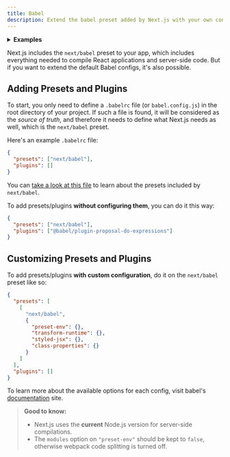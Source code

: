 ```yaml
---
title: Babel
description: Extend the babel preset added by Next.js with your own configs.
---
```


<details>
  <summary>
    <b>Examples</b>
  </summary>

- [Customizing babel configuration](https://github.com/vercel/next.js/tree/canary/examples/with-custom-babel-config)

</details>

Next.js includes the `next/babel` preset to your app, which includes everything needed to compile React applications and server-side code. But if you want to extend the default Babel configs, it's also possible.

## Adding Presets and Plugins

To start, you only need to define a `.babelrc` file (or `babel.config.js`) in the root directory of your project. If such a file is found, it will be considered as the _source of truth_, and therefore it needs to define what Next.js needs as well, which is the `next/babel` preset.

Here's an example `.babelrc` file:

```json filename=".babelrc"
{
  "presets": ["next/babel"],
  "plugins": []
}
```

You can [take a look at this file](https://github.com/vercel/next.js/blob/canary/packages/next/src/build/babel/preset.ts) to learn about the presets included by `next/babel`.

To add presets/plugins **without configuring them**, you can do it this way:

```json filename=".babelrc"
{
  "presets": ["next/babel"],
  "plugins": ["@babel/plugin-proposal-do-expressions"]
}
```

## Customizing Presets and Plugins

To add presets/plugins **with custom configuration**, do it on the `next/babel` preset like so:

```json filename=".babelrc"
{
  "presets": [
    [
      "next/babel",
      {
        "preset-env": {},
        "transform-runtime": {},
        "styled-jsx": {},
        "class-properties": {}
      }
    ]
  ],
  "plugins": []
}
```

To learn more about the available options for each config, visit babel's [documentation](https://babeljs.io/docs/) site.

> **Good to know:**
>
> - Next.js uses the **current** Node.js version for server-side compilations.
> - The `modules` option on `"preset-env"` should be kept to `false`, otherwise webpack code splitting is turned off.
